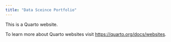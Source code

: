 ```yaml
---
title: "Data Sceince Portfolio"
---
```


This is a Quarto website.

To learn more about Quarto websites visit <https://quarto.org/docs/websites>.
